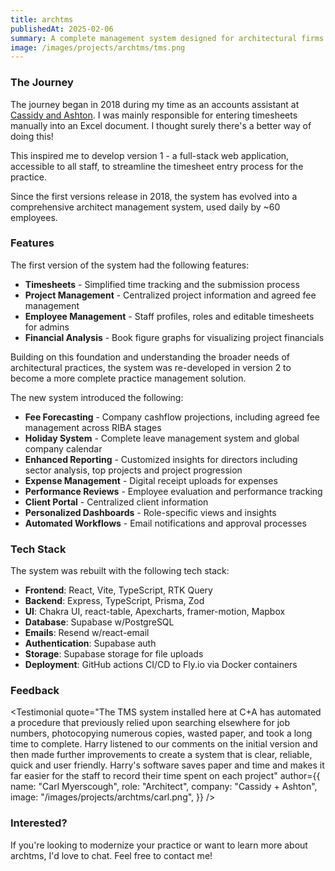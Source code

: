 ```yaml
---
title: archtms
publishedAt: 2025-02-06
summary: A complete management system designed for architectural firms. It streamlines project and client management, timesheets, fee forecasting and staff management into one cohesive platform.
image: /images/projects/archtms/tms.png
---
```


### The Journey

The journey began in 2018 during my time as an accounts assistant at [Cassidy and Ashton](https://www.cassidyashton.co.uk/). I was mainly responsible for entering timesheets manually into an Excel document. I thought surely there's a better way of doing this!

This inspired me to develop version 1 - a full-stack web application, accessible to all staff, to streamline the timesheet entry process for the practice.

Since the first versions release in 2018, the system has evolved into a comprehensive architect management system, used daily by ~60 employees.

### Features

The first version of the system had the following features:

- **Timesheets** - Simplified time tracking and the submission process
- **Project Management** - Centralized project information and agreed fee management
- **Employee Management** - Staff profiles, roles and editable timesheets for admins
- **Financial Analysis** - Book figure graphs for visualizing project financials

Building on this foundation and understanding the broader needs of architectural practices, the system was re-developed in version 2 to become a more complete practice management solution.

The new system introduced the following:

- **Fee Forecasting** - Company cashflow projections, including agreed fee management across RIBA stages
- **Holiday System** - Complete leave management system and global company calendar
- **Enhanced Reporting** - Customized insights for directors including sector analysis, top projects and project progression
- **Expense Management** - Digital receipt uploads for expenses
- **Performance Reviews** - Employee evaluation and performance tracking
- **Client Portal** - Centralized client information
- **Personalized Dashboards** - Role-specific views and insights
- **Automated Workflows** - Email notifications and approval processes

### Tech Stack

The system was rebuilt with the following tech stack:

- **Frontend**: React, Vite, TypeScript, RTK Query
- **Backend**: Express, TypeScript, Prisma, Zod
- **UI**: Chakra UI, react-table, Apexcharts, framer-motion, Mapbox
- **Database**: Supabase w/PostgreSQL
- **Emails**: Resend w/react-email
- **Authentication**: Supabase auth
- **Storage**: Supabase storage for file uploads
- **Deployment**: GitHub actions CI/CD to Fly.io via Docker containers

### Feedback

<div className="border-b border-border/50">
  <Testimonial
    quote="Since the new time management system has been up and running not only have I been able to produce my own weekly time sheets & expenses much easier but I have been able to assess staff time and book costs against fee levels for individual jobs. As a Director this is invaluable in helping to run an efficient business, particularly as an architectural practice. This automated process whilst helping solve a problem also adds to our environmental credentials with a paperless system now in place. A very professional tool that we can easily evolve over time as the business needs change"
    author={{
      name: "Lawrence McBurney",
      role: "Board Director",
      company: "Cassidy + Ashton",
      image: "/images/projects/archtms/lawrence.png",
    }}
  />

  <Testimonial
    quote="The TMS system installed here at C+A has automated a procedure that previously relied upon searching elsewhere for job numbers, photocopying numerous copies, wasted paper, and took a long time to complete. Harry listened to our comments on the initial version and then made further improvements to create a system that is clear, reliable, quick and user friendly. Harry's software saves paper and time and makes it far easier for the staff to record their time spent on each project"
    author={{
      name: "Carl Myerscough",
      role: "Architect",
      company: "Cassidy + Ashton",
      image: "/images/projects/archtms/carl.png",
    }}
  />
</div>

### Interested?

If you're looking to modernize your practice or want to learn more about archtms, I'd love to chat. Feel free to contact me!
